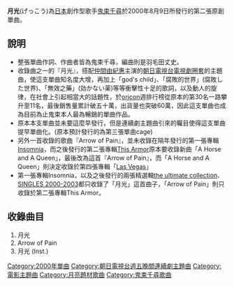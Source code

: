 {{About|流行音樂專輯|名為月光的其它條目|月光 (消歧義)}}
{{unreferenced|time=2015-05-04T17:41:32+00:00}}
{{Infobox Single 
| Name           = 月光
| Artist         = [[鬼束千尋|鬼束千尋]]
| from Album     = [[失眠_(鬼束千尋專輯)|Insomnia]]
| Released       = 2000年8月9日
| Format         = 
| Recorded       = 2000年 
| Genre          = [[J-POP|J-POP]]
| Length         = 15分38秒
| Label          = [[東芝EMI|東芝EMI]]・[[Virgin_Music|Virgin TOKYO]]
| Writer         = 
| Producer       = [[羽毛田丈史|羽毛田丈史]]
| Chart position = * 最高名次11位（[[oricon|oricon]]）
| Last single    = [[shine_(單曲)|shine]]<br />（2000年）
| This single    = '''月光''' <br />（2000年）
| Next single    = [[Cage|Cage]]<br />（2000年）
}}

'''月光'''(げっこう)為[[日本|日本]]創作型歌手[[鬼束千尋|鬼束千尋]]於2000年8月9日所發行的第二張原創單曲。

== 說明 ==
* 整張單曲作詞、作曲者皆為鬼束千尋，編曲則是羽毛田丈史。
* 收錄曲之一的『月光』，搭配[[仲間由紀惠|仲間由紀惠]]主演的[[朝日電視台|朝日電視台]][[電視劇|電視劇]][[圈套_(電視劇)|圈套]]的主題曲，使這支單曲知名度大增，再加上「god's child」、「腐敗的世界」(腐敗した世界)、「無效之藥」(効かない薬)等等衝擊性十足的歌詞，以及動人的旋律，在社會上引起相當大的話題性，於[[oricon|oricon]]週排行榜從原本的第30名一路攀升至11名，最後銷售量累計破五十萬，出貨量也突破60萬，因此這支單曲也成為目前為止鬼束本人最為暢銷的單曲作品。
* 原本本支單曲並未要這麼早發行，但是連續劇主題曲引來的矚目使得這支單曲提早單曲化。(原本預計發行的為第三張單曲cage)
* 另外一首收錄的歌曲『Arrow of Pain』，並未收錄在隔年發行的第一張專輯[[失眠_(鬼束千尋專輯)|Insomnia]]，而之後發行的第二張專輯[[This_Armor|This Armor]]原本要收錄新曲「A Horse and A Queen」，最後改為這首『Arrow of Pain』，而「A Horse and A Queen」則決定收錄於第四張專輯「[[Las_Vegas|Las Vegas]]」
* 第一張專輯Insomnia，以及之後發行的兩張精選輯[[the_ultimate_collection|the ultimate collection]]、[[SINGLES_2000-2003|SINGLES 2000-2003]]都只收錄了「月光」這首曲子，「Arrow of Pain」則只收錄於第二張專輯This Armor。

== 收錄曲目 ==
# 月光
# Arrow of Pain
# 月光 (Inst.)

{{DEFAULTSORT:Gekkō}}
[[Category:2000年單曲|Category:2000年單曲]]
[[Category:朝日電視台週五晚間連續劇主題曲|Category:朝日電視台週五晚間連續劇主題曲]]
[[Category:電影主題曲|Category:電影主題曲]]
[[Category:月亮題材歌曲|Category:月亮題材歌曲]]
[[Category:鬼束千尋歌曲|Category:鬼束千尋歌曲]]